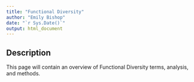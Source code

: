 ```yaml
---
title: "Functional Diversity"
author: "Emily Bishop"
date: "`r Sys.Date()`"
output: html_document
---
```


## Description

This page will contain an overview of Functional Diversity terms, analysis, and methods.